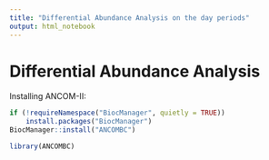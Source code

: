 ```yaml
---
title: "Differential Abundance Analysis on the day periods"
output: html_notebook
---
```


# Differential Abundance Analysis

Installing ANCOM-II:

```r
if (!requireNamespace("BiocManager", quietly = TRUE))
    install.packages("BiocManager")
BiocManager::install("ANCOMBC")

```



```r
library(ANCOMBC)
```


```r

```
